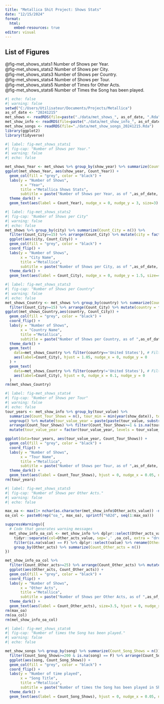```yaml
---
title: "Metallica Shit Project: Shows Stats"
date: "12/15/2024"
format:
  html:
    embed-resources: true
editor: visual
---
```


## List of Figures

@fig-met_shows_stats1 Number of Shows per Year.\
@fig-met_shows_stats2 Number of Shows per City.\
@fig-met_shows_stats3 Number of Shows per Country.\
@fig-met_shows_stats4 Number of Shows per Tour.\
@fig-met_shows_stats5 Number of Times for Other Acts.\
@fig-met_shows_stats6 Number of Times the Song has been played.

```r
#| echo: false
#| warning: false
setwd("C:/Users/Utilisateur/Documents/Projects/Metallica")
as_of_date <- "20241215"
met_shows <- readRDS(file=paste("./data/met_shows_", as_of_date, ".Rda", sep = "")) 
met_show_info <- readRDS(file=paste("./data/met_show_info_", as_of_date, ".Rda", sep = ""))
met_show_songs <- readRDS(file="./data/met_show_songs_20241215.Rda")
library(ggplot2)
library(tidyverse)
```

```r
#| label: fig-met_shows_stats1
#| fig-cap: "Number of Shows per Year."
#| warning: false
#| echo: false

met_shows_Year <- met_shows %>% group_by(show_year) %>% summarize(Count_Year = n()) %>% arrange(desc(Count_Year))
ggplot(met_shows_Year, aes(show_year, Count_Year)) +
  geom_col(fill = "grey", color = "black") +
  labs(y = "Number of Shows", 
       x = "Year",
       title ="Metallica Shows Stats",
       subtitle = paste("Number of Shows per Year, as of ",as_of_date, sep="")) +
  theme_dark() +   
  geom_text(aes(label = Count_Year), nudge_x = 0, nudge_y = 3, size=3)
```

```r
#| label: fig-met_shows_stats2
#| fig-cap: "Number of Shows per City"
#| warning: false
#| echo: false
met_shows %>% group_by(city) %>% summarize(Count_City = n()) %>%
  filter(Count_City>=15) %>% arrange(Count_City) %>% mutate(city = factor(city, levels = city)) %>% 
  ggplot(aes(city, Count_City)) +
  geom_col(fill = "grey", color = "black") +
  coord_flip() +
  labs(y = "Number of Shows",
       x = "City Name",
       title ="Metallica",
       subtitle = paste("Number of Shows per City, as of ",as_of_date, sep="")) +
  theme_dark() +   
  geom_text(aes(label = Count_City), nudge_x = 0, nudge_y = 1.5, size=4)
```

```r
#| label: fig-met_shows_stats3
#| fig-cap: "Number of Shows per Country"
#| warning: false
#| echo: false
met_shows_Country <- met_shows %>% group_by(country) %>% summarize(Count_City = n()) %>%
  filter(Count_City>=15) %>% arrange(Count_City) %>% mutate(country = factor(country, levels = country))
ggplot(met_shows_Country,aes(country, Count_City)) +
  geom_col(fill = "grey", color = "black") +
  coord_flip() +
  labs(y = "Number of Shows",
       x = "Country Name",
       title ="Metallica",
       subtitle = paste("Number of Shows per Country, as of ",as_of_date, sep="")) +
  theme_dark() +   
  geom_text( 
    data=met_shows_Country %>% filter(country=='United States'), # Filter data first
    aes(label=Count_City), hjust = 1.05, nudge_x = 0, nudge_y = 0
  ) +
  geom_text( 
    data=met_shows_Country %>% filter(country!='United States'), # Filter data first
    aes(label=Count_City), hjust = 0, nudge_x = 0.1, nudge_y = 0
  )
rm(met_shows_Country)
```

```r
#| label: fig-met_shows_stats4
#| fig-cap: "Number of Shows per Tour"
#| warning: false
#| echo: false
tour_years <- met_show_info %>% group_by(tour_value) %>%
  summarize(Count_Tour_Shows = n(), tour_min = min(year(show_date)), tour_max = max(year(show_date))) %>%
  ungroup() %>% mutate(tour_value_year = paste(paste(tour_value, substr(tour_min,3,4), sep=' '), substr(tour_max,3,4), sep='-')) %>%
  arrange(Count_Tour_Shows) %>% filter(Count_Tour_Shows>=1 & is.na(tour_value) == F) %>%
  mutate(tour_value_year = factor(tour_value_year, levels = tour_value_year))

ggplot(data=tour_years, aes(tour_value_year, Count_Tour_Shows)) +
  geom_col(fill = "grey", color = "black") +
  coord_flip() +
  labs(y = "Number of Shows",
       x = "Tour Name",
       title ="Metallica",
       subtitle = paste("Number of Shows per Tour, as of ",as_of_date, sep="")) +
  theme_dark() +   
  geom_text(aes(label = Count_Tour_Shows), hjust = 0, nudge_x = 0.05, nudge_y = 0, size=3)
rm(tour_years)
```

```r
#| label: fig-met_shows_stats5
#| fig-cap: "Number of Shows per Other Acts."
#| warning: false
#| echo: false

max_oa <- max(1+ nchar(as.character(met_show_info$Other_acts_value)) -nchar( gsub(",", "", met_show_info$Other_acts_value)), na.rm=T)
oa_col <- paste0(rep("oa_", max_oa), sprintf("%02d", seq(1:max_oa)))

suppressWarnings({ 
  # Code that generates warning messages 
  met_show_info_oa_col <- met_show_info %>% dplyr::select(Other_acts_value) %>%
    tidyr::separate(col=Other_acts_value, sep=',' ,oa_col, extra = "drop") %>% tidyr::gather(oa_col) %>%
    filter(is.na(value) == F) %>% dplyr::select(value) %>% rename(Other_acts = value) %>%
    group_by(Other_acts) %>% summarize(Count_Other_acts = n())
})

met_show_info_oa_col %>%
  filter(Count_Other_acts>=25) %>% arrange(Count_Other_acts) %>% mutate(Other_acts = factor(Other_acts, levels = Other_acts)) %>%
  ggplot(aes(Other_acts, Count_Other_acts)) +
  geom_col(fill = "grey", color = "black") +
  coord_flip() +
  labs(y = "Number of Shows",
       x = "Other Acts",
       title ="Metallica",
       subtitle = paste("Number of Shows per Other Acts, as of ",as_of_date, sep="")) +
  theme_dark() +   
  geom_text(aes(label = Count_Other_acts), size=3.5, hjust = 0, nudge_x = 0.05, size=4, nudge_y = 0)
rm(max_oa)
rm(oa_col)
rm(met_show_info_oa_col)
```

```r
#| label: fig-met_shows_stats6
#| fig-cap: "Number of times the Song has been played."
#| warning: false
#| echo: false

met_show_songs %>% group_by(song) %>% summarize(Count_Song_Shows = n()) %>%
  filter(Count_Song_Shows>=200 & is.na(song) == F) %>% arrange(Count_Song_Shows) %>% mutate(song = factor(song, levels = song)) %>%
  ggplot(aes(song, Count_Song_Shows)) +
  geom_col(fill = "grey", color = "black") +
  coord_flip() +
  labs(y = "Number of time played",
       x = "Song Title",
       title ="Metallica",
       subtitle = paste("Number of times the Song has been played in Show, as of ",as_of_date, sep="")) +
  theme_dark() +   
  geom_text(aes(label = Count_Song_Shows), hjust = 0, nudge_x = 0.05, nudge_y = 0, size=2.5)
```
